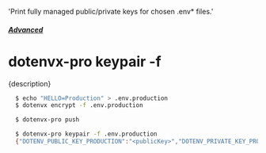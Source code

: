   'Print fully managed public/private keys for chosen .env* files.'

##### [Advanced](/docs/pro#advanced)
# dotenvx-pro keypair -f

<p className="lead">{description}</p>

```sh
  $ echo "HELLO=Production" > .env.production
  $ dotenvx encrypt -f .env.production

  $ dotenvx-pro push

  $ dotenvx-pro keypair -f .env.production
  {"DOTENV_PUBLIC_KEY_PRODUCTION":"<publicKey>","DOTENV_PRIVATE_KEY_PRODUCTION":"<privateKey>"}
```
